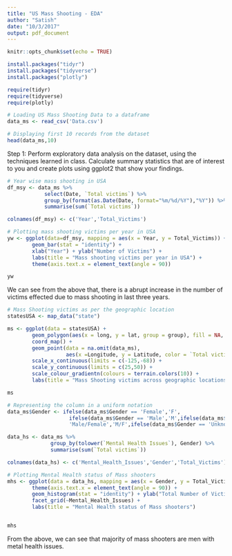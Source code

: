 ```yaml
---
title: "US Mass Shooting - EDA"
author: "Satish"
date: "10/3/2017"
output: pdf_document
---
```


```r
knitr::opts_chunk$set(echo = TRUE)
```


```r

install.packages("tidyr")
install.packages("tidyverse")
install.packages("plotly")

```

```r

require(tidyr)
require(tidyverse)
require(plotly)

```


```r

# Loading US Mass Shooting Data to a dataframe
data_ms <- read_csv('Data.csv')

```



```r

# Displaying first 10 records from the dataset
head(data_ms,10)

```



Step 1: Perform exploratory data analysis on the dataset, using the techniques learned in class. Calculate summary statistics that are of interest to you and create plots using ggplot2 that show your findings.

```r

# Year wise mass shooting in USA
df_msy <- data_ms %>%
            select(Date, `Total victims`) %>% 
            group_by(format(as.Date(Date, format="%m/%d/%Y"),"%Y")) %>%
            summarise(sum(`Total victims`)) 

colnames(df_msy) <- c('Year','Total_Victims')

# Plotting mass shooting victims per year in USA
yw <- ggplot(data=df_msy, mapping = aes(x = Year, y = Total_Victims)) +
        geom_bar(stat = "identity") + 
        xlab("Year") + ylab("Number of Victims") + 
        labs(title = "Mass shooting victims per year in USA") +
        theme(axis.text.x = element_text(angle = 90)) 

yw

```

We can see from the above that, there is a abrupt increase in the number of victims effected due to mass shooting in last three years.

```r

# Mass Shooting victims as per the geographic location
statesUSA <- map_data("state")

ms <- ggplot(data = statesUSA) + 
        geom_polygon(aes(x = long, y = lat, group = group), fill = NA, color = "black") +
        coord_map() + 
        geom_point(data = na.omit(data_ms), 
                   aes(x =Longitude, y = Latitude, color = `Total victims`)) +
        scale_x_continuous(limits = c(-125,-68)) +
        scale_y_continuous(limits = c(25,50)) +
        scale_colour_gradientn(colours = terrain.colors(10)) + 
        labs(title = "Mass Shooting victims across geographic locations")

ms

```


```r


# Representing the column in a uniform notation
data_ms$Gender <- ifelse(data_ms$Gender == 'Female','F',
                    ifelse(data_ms$Gender == 'Male','M',ifelse(data_ms$Gender == 
                    'Male/Female','M/F',ifelse(data_ms$Gender == 'Unknown','Unknown',NA))))

data_hs <- data_ms %>%
              group_by(tolower(`Mental Health Issues`), Gender) %>%
              summarise(sum(`Total victims`))

colnames(data_hs) <- c('Mental_Health_Issues','Gender','Total_Victims')

# Plotting Mental Health status of Mass shooters
mhs <- ggplot(data = data_hs, mapping = aes(x = Gender, y = Total_Victims)) + 
        theme(axis.text.x = element_text(angle = 90)) +
        geom_histogram(stat = "identity") + ylab("Total Number of Victims") +
        facet_grid(~Mental_Health_Issues) + 
        labs(title = "Mental Health status of Mass shooters")


mhs

```


From the above, we can see that majority of mass shooters are men with metal health issues.







































































